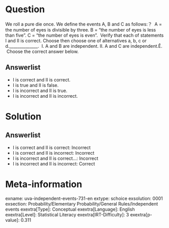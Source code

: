 Question
========

We roll a pure die once. We define the events A, B and C as follows:？ \ A = the number of eyes is divisible by three. B = "the number of eyes is less than five". C = "the number of eyes is even". \ Verify that each of statements I and II is correct. Choose then choose one of alternatives a, b, c or d.______________. \ I. A and B are independent. II. A and C are independent.Ê. \ Choose the correct answer below.

Answerlist
----------

* I is correct and II is correct.
* I is true and II is false.
* I is incorrect and II is true.
* I is incorrect and II is incorrect.

Solution
========

Answerlist
----------

* I is correct and II is correct: Incorrect
* I is correct and II is incorrect: Incorrect
* I is incorrect and II is correct...: Incorrect
* I is incorrect and II is incorrect: Correct

Meta-information
================
exname: uva-independent-events-731-en
extype: schoice
exsolution: 0001
exsection: Probability/Elementary Probability/General Rules/Independent events
exextra[Type]: Conceptual
exextra[Language]: English
exextra[Level]: Statistical Literacy
exextra[IRT-Difficulty]: 3
exextra[p-value]: 0.311

